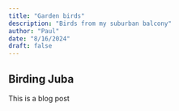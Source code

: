 ```yaml
---
title: "Garden birds"
description: "Birds from my suburban balcony"
author: "Paul"
date: "8/16/2024"
draft: false
---
```


## Birding Juba 

This is a blog post
